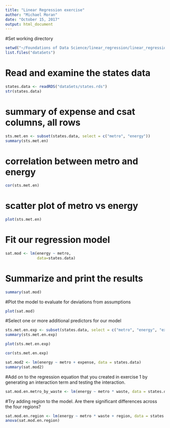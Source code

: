 ---
title: "Linear Regression exercise"
author: "Michael Moran"
date: "October 15, 2017"
output: html_document
---

#Set working directory

```{r}
setwd("~/Foundations of Data Science/linear_regression/linear_regression")
list.files("dataSets") 
```

# Read and examine the states data
```{r}
states.data <- readRDS("dataSets/states.rds") 
str(states.data)
```

# summary of expense and csat columns, all rows
```{r}
sts.met.en <- subset(states.data, select = c("metro", "energy"))
summary(sts.met.en)
```

# correlation between metro and energy 
```{r}
cor(sts.met.en) 
```

# scatter plot of metro vs energy
```{r}
plot(sts.met.en)
```

# Fit our regression model
```{r}
sat.mod <- lm(energy ~ metro, 
              data=states.data) 
```

# Summarize and print the results
```{r}
summary(sat.mod) 
```

#Plot the model to evaluate for deviations from assumptions
```{r}
plot(sat.mod)
```

#Select one or more additional predictors for our model

```{r}
sts.met.en.exp <- subset(states.data, select = c("metro", "energy", "expense"))
summary(sts.met.en.exp)
```

```{r}
plot(sts.met.en.exp)
```

```{r}
cor(sts.met.en.exp)
```

```{r}
sat.mod2 <- lm(energy ~ metro + expense, data = states.data)
summary(sat.mod2)
```

#Add on to the regression equation that you created in exercise 1 by generating an interaction term and testing the interaction.
```{r}
sat.mod.en.metro_by_waste <- lm(energy ~ metro * waste, data = states.data)
```


#Try adding region to the model. Are there significant differences across the four regions?
```{r}
sat.mod.en.region <- lm(energy ~ metro * waste + region, data = states.data)
anova(sat.mod.en.region)
```




